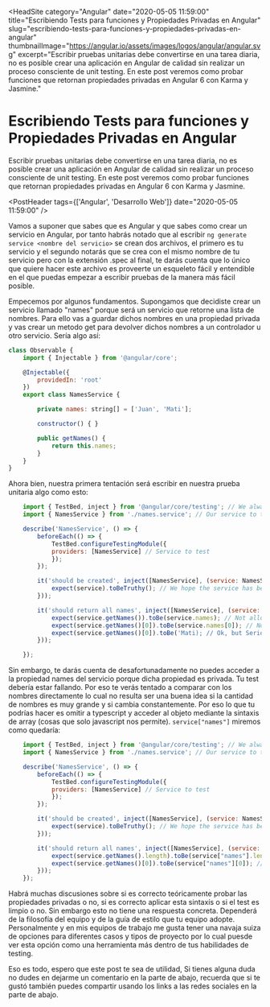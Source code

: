 
<HeadSite 
    category="Angular"
    date="2020-05-05 11:59:00"
    title="Escribiendo Tests para funciones y Propiedades Privadas en Angular"
    slug="escribiendo-tests-para-funciones-y-propiedades-privadas-en-angular"
    thumbnailImage="https://angular.io/assets/images/logos/angular/angular.svg"
    excerpt="Escribir pruebas unitarias debe convertirse en una tarea diaria, no es posible crear una aplicación en Angular de calidad sin realizar un proceso consciente de unit testing. En este post veremos como probar funciones que retornan propiedades privadas en Angular 6 con Karma y Jasmine."
></HeadSite>

# Escribiendo Tests para funciones y Propiedades Privadas en Angular

Escribir pruebas unitarias debe convertirse en una tarea diaria, no es posible crear una aplicación en Angular de calidad sin realizar un proceso consciente de unit testing. En este post veremos como probar funciones que retornan propiedades privadas en Angular 6 con Karma y Jasmine.
<!-- more -->

<PostHeader tags={['Angular', 'Desarrollo Web']} date="2020-05-05 11:59:00" />

Vamos a suponer que sabes que es Angular y que sabes como crear un servicio en Angular, por tanto habrás notado que al escribir `ng generate service <nombre del servicio>` se crean dos archivos, el primero es tu servicio y el segundo notarás que se crea con el mismo nombre de tu servicio pero con la extensión .spec al final, te darás cuenta que lo único que quiere hacer este archivo es proveerte un esqueleto fácil y entendible en el que puedas empezar a escribir pruebas de la manera más fácil posible.

Empecemos por algunos fundamentos. Supongamos que decidiste crear un servicio llamado "names" porque será un servicio que retorne una lista de nombres. Para ello vas a guardar dichos nombres en una propiedad privada y vas crear un metodo get para devolver dichos nombres a un controlador u otro servicio. Sería algo así:

```js
class Observable {
    import { Injectable } from '@angular/core';

    @Injectable({
        providedIn: 'root'
    })
    export class NamesService {

        private names: string[] = ['Juan', 'Mati'];

        constructor() { }

        public getNames() {
            return this.names;
        }
    }
}
```

Ahora bien, nuestra primera tentación será escribir en nuestra prueba unitaria algo como esto: 

```js
    import { TestBed, inject } from '@angular/core/testing'; // We always need this
    import { NamesService } from './names.service'; // Our service to test

    describe('NamesService', () => {
        beforeEach(() => {
            TestBed.configureTestingModule({
            providers: [NamesService] // Service to test
            });
        });

        it('should be created', inject([NamesService], (service: NamesService) => {
            expect(service).toBeTruthy(); // We hope the service has been inyected and defined
        }));

        it('should return all names', inject([NamesService], (service: NamesService) => {
            expect(service.getNames()).toBe(service.names); // Not allowed
            expect(service.getNames()[0]).toBe(service.names[0]); // Not allowed again
            expect(service.getNames()[0]).toBe('Mati); // Ok, but Seriously
        }));

    });
```

Sin embargo, te darás cuenta de desafortunadamente no puedes acceder a la propiedad names del servicio porque dicha propiedad es privada. Tu test debería estar fallando. Por eso te verás tentado a comparar con los nombres directamente lo cual no resulta ser una buena idea si la cantidad de nombres es muy grande y si cambia constantemente. Por eso lo que tu podrías hacer es omitir a typescript y acceder al objeto mediante la sintaxis de array (cosas que solo javascript nos permite). `service["names"]` miremos como quedaría:

```js
    import { TestBed, inject } from '@angular/core/testing'; // We always need this
    import { NamesService } from './names.service'; // Our service to test

    describe('NamesService', () => {
        beforeEach(() => {
            TestBed.configureTestingModule({
            providers: [NamesService] // Service to test
            });
        });

        it('should be created', inject([NamesService], (service: NamesService) => {
            expect(service).toBeTruthy(); // We hope the service has been inyected and defined
        }));

        it('should return all names', inject([NamesService], (service: NamesService) => {
            expect(service.getNames().length).toBe(service["names"].length); // OK
            expect(service.getNames()[0]).toBe(service["names"][0]); // OK
        }));
    });
```

Habrá muchas discusiones sobre si es correcto teóricamente probar las propiedades privadas o no, si es correcto aplicar esta sintaxís o si el test es limpio o no. Sin embargo esto no tiene una respuesta concreta. Dependerá de la filosofía del equipo y de la guía de estilo que tu equipo adopte. Personalmente y en mis equipos de trabajo me gusta tener una navaja suiza de opciones para diferentes casos y tipos de proyecto por lo cual puesde ver esta opción como una herramienta más dentro de tus habilidades de testing.

Eso es todo, espero que este post te sea de utilidad, Si tienes alguna duda no dudes en dejarme un comentario en la parte de abajo, recuerda que si te gustó también puedes compartir usando los links a las redes sociales en la parte de abajo.

<Discuss slug="escribiendo-tests-para-funciones-y-propiedades-privadas-en-angular"/>